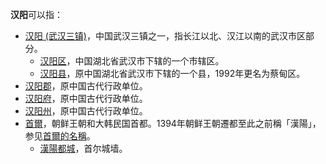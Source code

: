'''汉阳'''可以指：
* [[汉阳_(武汉三镇)|汉阳 (武汉三镇)]]，中国武汉三镇之一，指长江以北、汉江以南的武汉市区部分。
** [[汉阳区|汉阳区]]，中国湖北省武汉市下辖的一个市辖区。
** [[汉阳县|汉阳县]]，原中国湖北省武汉市下辖的一个县，1992年更名为蔡甸区。
* [[汉阳郡|汉阳郡]]，原中国古代行政单位。
* [[汉阳府|汉阳府]]，原中国古代行政单位。
* [[汉阳州|汉阳州]]，原中国古代行政单位。
* [[首爾|首爾]]，朝鲜王朝和大韩民国首都。1394年朝鲜王朝遷都至此之前稱「漢陽」，参见[[首爾的名稱|首爾的名稱]]。
**[[首尔城墙|漢陽都城]]，首尔城墙。
{{Disambig|H|Cat=二字亚洲地名消歧义}}